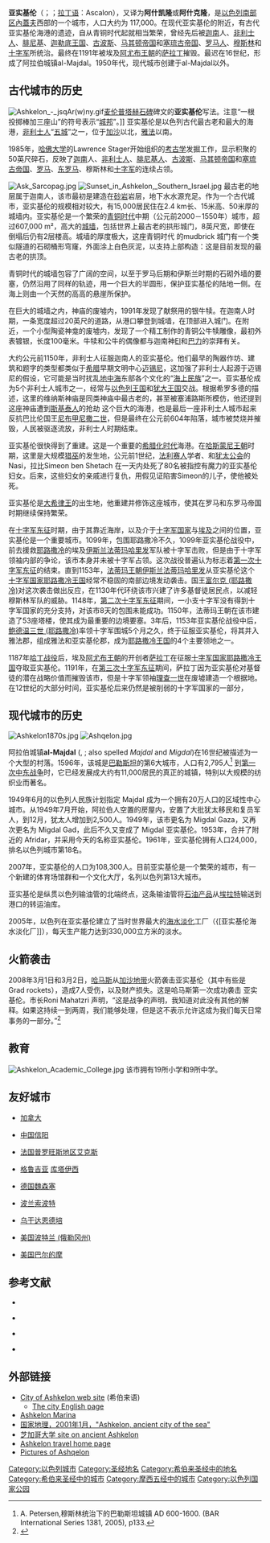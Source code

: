 {{Infobox Israel municipality
|name=亚实基伦
|image_skyline=Ashkelonskyline.jpg
|image_size=250
|image_caption=亚实基伦
|hebname={{Hebrew|אַשְׁקְלוֹן}}
|arname=عسقلان
|meaning=
|founded=1951年
|type=city
|typefrom=
|stdHeb=Ašqəlon
|altOffSp=Ashqelon
|altUnoSp=
|district= 南部区
|population= 108,300
|popyear=2007年
|area=
|areakm=55
|pushpin_map=Israel |pushpin_mapsize= |pushpin_label_position=bottom
|pushpin_map_caption=在以色列的位置
|coordinates = {{coord|31|40|N|34|34|E|region:IL|format=dms|display=inline,title}}
|mayor=Itamar Shimoni
}}
'''亚实基伦'''（{{lang-he|אַשְׁקְלוֹן}}；{{lang-ar|عسقلان}}；[[拉丁语|拉丁语]]：Ascalon），又译为'''阿什凯隆'''或'''阿什克隆'''，是[[以色列|以色列]][[南部区_(以色列)|南部区]][[内盖夫_(以色列)|內蓋夫]]西部的一个城市，人口大约为 117,000。在现代亚实基伦的附近，有古代亚实基伦海港的遗迹，自从青铜时代起就相当繁荣，曾经先后被[[迦南|迦南]]人、[[非利士人|非利士人]]、[[腓尼基|腓尼基]]、[[迦勒底王国|迦勒底王国]]、[[阿契美尼德王朝|古波斯]]、[[马其顿帝国|马其顿帝国]]和[[塞琉古帝国|塞琉古帝国]]、[[古罗马|罗马人]]、[[穆斯林|穆斯林]]和[[十字军|十字军]]所统治。最终在1191年被埃及[[阿尤布王朝|阿尤布王朝]]的[[萨拉丁|萨拉丁]]摧毁。最迟在16世纪，形成了阿拉伯城镇al-Majdal。1950年代，现代城市创建于al-Majdal以外。

== 古代城市的历史 ==
[[File:Ashkelon_-_jsqAr(w)ny.gif|thumb]][[麦伦普塔赫石碑|麦伦普塔赫石碑]]碑文的'''亚实基伦'''写法。注意“一根投掷棒加三座山”的符号表示“[[城邦|城邦]]”。]]
亚实基伦是以色列古代最古老和最大的海港，[[非利士人|非利士人]]“[[五城|五城]]”之一，位于[[加沙|加沙]]以北，[[雅法|雅法]]以南。

1985年，[[哈佛大学|哈佛大学]]的Lawrence Stager开始组织的[[考古学|考古学]]发掘工作，显示积聚的50英尺碎石，反映了[[迦南|迦南]]人、[[非利士人|非利士人]]、[[腓尼基人|腓尼基人]]、[[阿契美尼德王朝|古波斯]]、[[马其顿帝国|马其顿帝国]]和[[塞琉古帝国|塞琉古帝国]]、[[罗马帝国|罗马]]、[[东罗马帝国|东罗马]]、穆斯林和[[十字军|十字军]]的连续占领。

[[File:Ask_Sarcopag.jpg|thumb]]
[[File:Sunset_in_Ashkelon,_Southern_Israel.jpg|thumb]]
最古老的地层属于迦南人，该市最初是建造在[[砂岩|砂岩]]岩层，地下水水源充足。作为一个古代城市，亚实基伦的规模相对较大，有15,000居民住在2.4 km长、15米高、50米厚的城墙内。亚实基伦是一个繁荣的[[青铜时代|青铜时代]]中期（公元前2000－1550年）城市，超过607,000 m²，高大的[[城墙|城墙]]，包括世界上最古老的拱形城门，8英尺宽，即使在倒塌后仍有2层楼高。城墙的厚度极大，这座青铜时代 的mudbrick 城门有一个类似隧道的石砌桶形穹窿，外面涂上白色灰泥，以支持上部构造：这是目前发现的最古老的拱顶。

青铜时代的城墙包容了广阔的空间，以至于罗马后期和伊斯兰时期的石砌外墙的要塞，仍然沿用了同样的轨迹，用一个巨大的半圆形，保护亚实基伦的陆地一侧。在海上则由一个天然的高高的悬崖所保护。

在巨大的城墙之内，神庙的废墟内，1991年发现了献祭用的银牛犊。在迦南人时期，一条宽度超过20英尺的道路，从港口攀登到城墙，在顶部进入城门。在附近，一个小型陶瓷神龛的废墟内，发现了一个精工制作的青铜公牛犊雕像，最初外表镀银，长度100毫米。牛犊和公牛的偶像都与迦南神[[El_(god)|El]]和[[巴力|巴力]]的崇拜有关。
<!-- 公元前1350年的[[Amarna_letters|Amarna letters]] [[Text_corpus|correspondence]] of亚实基伦，包括7封书信[[古埃及|埃及]] [[法老|法老]], from its 'King'/mayor: [[Yidya|Yidya]]. Yidya 是亚实基伦唯一的统治者during 15－20年[[time_period|time period]]. One letter from 法老 to Yidya, 后来在1900年代初被发现。 -->

大约公元前1150年，非利士人征服迦南人的亚实基伦。他们最早的陶器作坊、建筑和题字的类型都类似于[[希腊|希腊]]早期文明中心[[迈锡尼|迈锡尼]]，这加强了非利士人起源于迈锡尼的假设，它可能是当时扰乱[[地中海|地中海]]东部各个文化的“[[海上民族|海上民族]]”之一。亚实基伦成为5个非利士人城市之一，经常与[[以色列王国|以色列王国]]和[[犹大王国|犹大王国]]交战。根据希罗多德的描述，这里的维纳斯神庙是同类神庙中最古老的，甚至被塞浦路斯所模仿，他还提到这座神庙遭到[[斯基泰人|斯基泰人]]的抢劫<!--  during the time of their sway over the Medes (653-625 BCE)。 -->这个巨大的海港，也是最后一座非利士人城市起来反抗巴比伦国王[[尼布甲尼撒二世|尼布甲尼撒二世]]，但是最终在公元前604年陷落，城市被焚烧并摧毁，人民被驱逐流放，非利士人时期结束。 

亚实基伦很快得到了重建。这是一个重要的[[希腊化时代|希腊化时代]]海港。在[[哈斯蒙尼王朝|哈斯蒙尼王朝]]时期，这里是大规模[[猎巫|猎巫]]的发生地，公元前1世纪，[[法利赛人|法利赛人]]学者、和[[犹太公会|犹太公会]]的Nasi，拉比Simeon ben Shetach 在一天内处死了80名被指控有魔力的亚实基伦妇女。后来，这些妇女的亲戚进行复仇，用假见证陷害Simeon的儿子，使他被处死。

亚实基伦是[[大希律王|大希律王]]的出生地，他重建并修饰这座城市，使其在罗马和东罗马帝国时期继续保持繁荣。

在[[十字军东征|十字军东征]]时期，由于其靠近海岸，以及介于[[十字军国家|十字军国家]]与[[埃及|埃及]]之间的位置，亚实基伦是一个重要城市。1099年，包围耶路撒冷不久，1099年亚实基伦战役中，前去援救[[耶路撒冷|耶路撒冷]]的埃及[[法蒂玛王朝|伊斯兰法蒂玛哈里发]]军队被十字军击败，但是由于十字军领袖内部的争论，该市本身并未被十字军占领。这次战役普遍认为标志着[[第一次十字军东征|第一次十字军东征]]的结束。直到1153年，[[法蒂玛王朝伊斯兰法蒂玛哈里发|法蒂玛王朝伊斯兰法蒂玛哈里发]]从亚实基伦这个[[十字军国家|十字军国家]][[耶路撒冷王国|耶路撒冷王国]]经常不稳固的南部边境发动袭击。国王[[富尔克_(耶路撒冷)|富尔克 (耶路撒冷)]]对这次袭击做出反应，在1130年代环绕该市兴建了许多基督徒居民点，以减轻穆斯林军队的威胁。1148年，[[第二次十字军东征|第二次十字军东征]]期间，一小支十字军没有得到十字军国家的充分支持，对该市8天的包围未能成功。1150年，法蒂玛王朝在该市建造了53座塔楼，使其成为最重要的边境要塞。3年后，1153年亚实基伦战役中后，[[鲍德温三世_(耶路撒冷)|鲍德温三世 (耶路撒冷)]]率领十字军围城5个月之久，终于征服亚实基伦，将其并入雅法郡，组成雅法和亚实基伦郡，成为[[耶路撒冷王国|耶路撒冷王国]]的4个主要领地之一。
 
1187年[[哈丁战役|哈丁战役]]后，埃及[[阿尤布王朝|阿尤布王朝]]的开创者[[萨拉丁|萨拉丁]]在征服[[十字军国家|十字军国家]][[耶路撒冷王国|耶路撒冷王国]]夺取亚实基伦。1191年，在[[第三次十字军东征|第三次十字军东征]]期间，萨拉丁因为亚实基伦对基督徒的潜在战略价值而摧毁该市，但是十字军领袖[[理查一世|理查一世]]在废墟建造一个根据地。在12世纪的大部分时间，亚实基伦后来仍然是被削弱的十字军国家的一部分，<!-- [[Richard,_1st_Earl_of_Cornwall|Richard, Earl of Cornwall]]重建 and refortified the citadel during 1240-41, as part of 十字军 policy of improving the defences of coastal sites.埃及人 regained 亚实基伦 in 1247 during [[As-Salih_Ayyub|As-Salih Ayyub]]'s conflict with 十字军国家，该市回到穆斯林的统治之下。[[Mamluk|Mamluk]] dynasty came into power in 埃及 in 1250 and 亚实基伦的古代和中世纪历史was brought to an end in 1270, when the Mamluk sultan [[Baybars|Baybars]] ordered the citadel and harbour at the site to be destroyed. As a result of this destruction, the site was abandoned by its inhabitants and fell into disuse. -->

== 现代城市的历史 ==
[[File:Ashkelon1870s.jpg|thumb]]
[[File:Ashqelon.jpg|thumb]]

阿拉伯城镇'''al-Majdal''' ({{lang-ar|المجدل}}, {{lang-he|אל-מג'דל, מגדל}}; also spelled ''Majdal'' and ''Migdal'')在16世纪被描述为一个大型的村落。1596年，该城是[[巴勒斯坦|巴勒斯坦]]的第6大城市，人口有2,795人<ref>A. Petersen,穆斯林统治下的巴勒斯坦城镇 AD 600-1600. (BAR International Series 1381, 2005), p133.</ref> 到[[第一次中东战争|第一次中东战争]]时，它已经发展成大约有11,000居民的真正的城镇，特别以大规模的纺织业而著名。

1949年6月的以色列人民族计划指定 Majdal 成为一个拥有20万人口的区域性中心城市。从1949年7月开始，阿拉伯人空置的房屋内，安置了大批犹太移民和复员军人，到12月，犹太人增加到2,500人。1949年，该市更名为 Migdal Gaza，又再次更名为 Migdal Gad，此后不久又变成了 Migdal 亚实基伦。1953年，合并了附近的 Afridar，并采用今天的名称亚实基伦。1961年，亚实基伦拥有人口24,000，排名以色列城市第18名。

2007年，亚实基伦的人口为108,300人。目前亚实基伦是一个繁荣的城市，有一个新建的体育场馆群和一个文化大厅，名列以色列第13大城市。

亚实基伦是纵贯以色列输油管的北端终点，这条输油管将[[石油产品|石油产品]]从[[埃拉特|埃拉特]]输送到港口的转运油库。

2005年，以色列在亚实基伦建立了当时世界最大的[[海水淡化|海水淡化]]工厂（{[亚实基伦海水淡化厂]]），每天生产能力达到330,000立方米的淡水。<!-- 这个项目 was undertaken by VID, which is a consortium between [[Veolia_Environnement|Veolia Environnement]] and [[IDE|IDE]]. The project at the time represented 不仅是世界上最大的 desalination plant，而且是成本最低的 desalination plant ($0.52 per cubic meter). DWEERS energy recovery devices and FILMTEC<sup>TM</sup> membranes were used in the design.<ref>[http://linkinghub.elsevier.com/retrieve/pii/S0958211805705899 World's largest desalination plant begins operating in Israel]</ref> -->

== 火箭袭击 ==
2008年3月1日和3月2日，[[哈马斯|哈马斯]]从[[加沙地带|加沙地带]]火箭袭击亚实基伦（其中有些是Grad rockets），造成7人受伤，以及财产损失。这是哈马斯第一次成功袭击 亚实基伦。市长Roni Mahatzri 声明，“这是战争的声明，我知道对此没有其他的解释。如果这持续一到两周，我们能够处理，但是这不表示允许这成为我们每天日常事务的一部分。”<ref>{{cite news|url=http://ap.google.com/article/ALeqM5iDwNccgnikUMFy7O6LWaLsmaFUqwD8V5I2I00|title=Israeli City Shocked As Rockets Hit|publisher=AP/Google|date=2008-03-03|accessdate=2008-03-04|deadurl=yes|archiveurl=https://web.archive.org/web/20080303181001/http://ap.google.com/article/ALeqM5iDwNccgnikUMFy7O6LWaLsmaFUqwD8V5I2I00|archivedate=2008-03-03}}</ref> 

== 教育 ==
[[File:Ashkelon_Academic_College.jpg|thumb]]
该市拥有19所小学和9所中学。<!-- One of亚实基伦's schools "Omanuyot", literally meaning, "arts", which teaches all ages from six to 18.

[[Ashkelon_Academic_College|Ashkelon Academic College]] opened in 1998, and now hosts thousands of students daily. -->

== 友好城市 ==
*{{flagicon|Canada}} [[加拿大|加拿大]]{{le|科特圣吕克|Côte Saint-Luc}}
*{{flagicon|China}} [[中国|中国]][[信阳|信阳]] 
*{{flagicon|France}} [[法国|法国]][[普罗旺斯地区艾克斯|普罗旺斯地区艾克斯]] 
*{{flagicon|Georgia}} [[格鲁吉亚|格鲁吉亚]] [[库塔伊西|库塔伊西]]
*{{flagicon|Germany}} [[德国|德国]][[魏森塞_(柏林)|魏森塞]]
*{{flagicon|Poland}} [[波兰|波兰]][[索波特|索波特]] 
*{{flagicon|Uganda}} [[乌干达|乌干达]][[恩德培|恩德培]] 
*{{flagicon|USA}} [[美国|美国]][[波特兰_(俄勒冈州)|波特兰 (俄勒冈州)]]
*{{flagicon|USA}} [[美国|美国]][[巴尔的摩|巴尔的摩]]

== 参考文献 ==
{{reflist}}
*{{cite book | author= Morris, Benny | title=1948 and after; Israel and the Palestinians| publisher=牛津大学出版社 | year=1994 | id=ISBN 0-19-827929-9}}

*{{cite book | author = Townsend, Christopher | title=God's War- A new history of the Crusades | publisher=Penguin Books ltd | year=2006 | id=ISBN 978-0-7139-9220-5 ISBN 0-7139-9220-4 }} 

*{{cite journal | author=Kafkafi, Eyal | title=Segregation or integration of the Israeli Arabs - two concepts in Mapai | url=https://archive.org/details/sim_international-journal-of-middle-east-studies_1998-08_30_3/page/347 | journal=International Journal of Middle East Studies | year=1998 | volume=30 | pages=347-367 }}

*{{cite journal | author=Golan, Arnon | title=Jewish Settlement of Former Arab Towns and their Incorporation into the Israeli Urban System (1948-1950) | journal=Israel Affairs | year=2003 | volume=9 | pages=149-164 }}

== 外部链接 ==
* [https://web.archive.org/web/20190904020706/http://ashkelon.muni.il/ City of Ashkelon web site] (希伯来语)
** [https://web.archive.org/web/20060827141931/http://www.ashkelon.muni.il/openning_eng.asp The city English page] 
*[https://web.archive.org/web/20080319040702/http://www.ashkelon-marina.co.il/ Ashkelon Marina]
*[http://www.nationalgeographic.com/ngm/0101/feature4/ 国家地理，2001年1月，"Ashkelon, ancient city of the sea"]{{Wayback|url=http://www.nationalgeographic.com/ngm/0101/feature4/ |date=20071209131019 }}
*[http://oi.uchicago.edu/research/projects/ash/ 芝加哥大学 site on ancient Ashkelon]{{Wayback|url=http://oi.uchicago.edu/research/projects/ash/ |date=20080424034046 }}
*[https://web.archive.org/web/20080420164503/http://www.triptouch.com/israel/ashkelon Ashkelon travel home page]
* [http://holyland-pictures.com/tag/coastal-plain/ashqelon/ Pictures of Ashqelon ]{{Wayback|url=http://holyland-pictures.com/tag/coastal-plain/ashqelon/ |date=20191016225121 }}

{{Commonscat|Ashkelon}}

{{Authority control}}
[[Category:以色列城市|Category:以色列城市]]
[[Category:圣经地名|Category:圣经地名]]
[[Category:希伯来圣经中的地名|Category:希伯来圣经中的地名]]
[[Category:希伯来圣经中的城市|Category:希伯来圣经中的城市]]
[[Category:摩西五经中的城市|Category:摩西五经中的城市]]
[[Category:以色列国家公园|Category:以色列国家公园]]